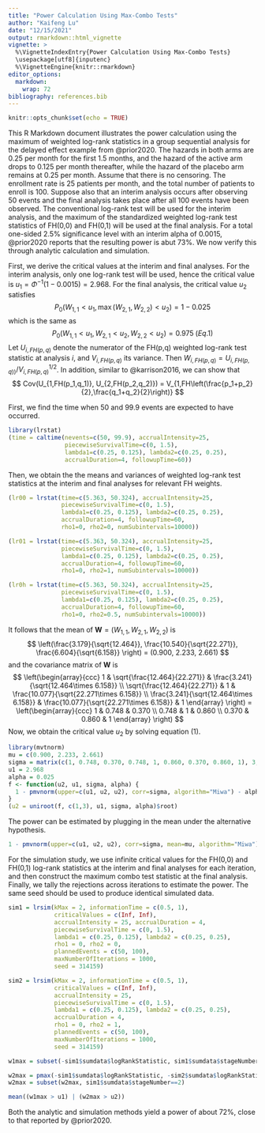 ---
title: "Power Calculation Using Max-Combo Tests"
author: "Kaifeng Lu"
date: "12/15/2021"
output: rmarkdown::html_vignette
vignette: >
  %\VignetteIndexEntry{Power Calculation Using Max-Combo Tests}
  \usepackage[utf8]{inputenc}
  %\VignetteEngine{knitr::rmarkdown}
editor_options: 
  markdown: 
    wrap: 72
bibliography: references.bib
---

```{r setup, include=FALSE}
knitr::opts_chunk$set(echo = TRUE)
```

This R Markdown document illustrates the power calculation using the
maximum of weighted log-rank statistics in a group sequential analysis
for the delayed effect example from @prior2020. The hazards in both arms
are 0.25 per month for the first 1.5 months, and the hazard of the
active arm drops to 0.125 per month thereafter, while the hazard of the
placebo arm remains at 0.25 per month. Assume that there is no
censoring. The enrollment rate is 25 patients per month, and the total
number of patients to enroll is 100. Suppose also that an interim
analysis occurs after observing 50 events and the final analysis takes
place after all 100 events have been observed. The conventional log-rank
test will be used for the interim analysis, and the maximum of the
standardized weighted log-rank test statistics of FH(0,0) and FH(0,1)
will be used at the final analysis. For a total one-sided 2.5%
significance level with an interim alpha of 0.0015, @prior2020 reports
that the resulting power is abut 73%. We now verify this through
analytic calculation and simulation.

First, we derive the critical values at the interim and final analyses.
For the interim analysis, only one log-rank test will be used, hence the
critical value is $u_1 = \Phi^{-1}(1-0.0015) = 2.968$. For the final
analysis, the critical value $u_2$ satisfies $$
  P_0(W_{1,1} < u_1, \max(W_{2,1}, W_{2,2}) < u_2) = 1 - 0.025
$$ which is the same as $$
  P_0(W_{1,1} < u_1, W_{2,1} < u_2, W_{2,2} < u_2) = 0.975 \; 
    (Eq. 1)
$$ Let $U_{i, FH(p,q)}$ denote the numerator of the FH(p,q) weighted
log-rank test statistic at analysis $i$, and $V_{i,FH(p,q)}$ its
variance. Then $W_{i, FH(p,q)} = U_{i, FH(p,q))}/{V_{i,FH(p,q)}^{1/2}}$.
In addition, similar to @karrison2016, we can show that $$
  Cov(U_{1,FH(p_1,q_1)}, U_{2,FH(p_2,q_2)}) = 
  V_{1,FH\left(\frac{p_1+p_2}{2},\frac{q_1+q_2}{2}\right)}
$$

First, we find the time when 50 and 99.9 events are expected to have
occurred.

```{r}
library(lrstat)
(time = caltime(nevents=c(50, 99.9), accrualIntensity=25,
                piecewiseSurvivalTime=c(0, 1.5), 
                lambda1=c(0.25, 0.125), lambda2=c(0.25, 0.25), 
                accrualDuration=4, followupTime=60))
```

Then, we obtain the the means and variances of weighted log-rank test
statistics at the interim and final analyses for relevant FH weights.

```{r}
(lr00 = lrstat(time=c(5.363, 50.324), accrualIntensity=25,
               piecewiseSurvivalTime=c(0, 1.5), 
               lambda1=c(0.25, 0.125), lambda2=c(0.25, 0.25), 
               accrualDuration=4, followupTime=60, 
               rho1=0, rho2=0, numSubintervals=10000))

(lr01 = lrstat(time=c(5.363, 50.324), accrualIntensity=25,
               piecewiseSurvivalTime=c(0, 1.5), 
               lambda1=c(0.25, 0.125), lambda2=c(0.25, 0.25), 
               accrualDuration=4, followupTime=60, 
               rho1=0, rho2=1, numSubintervals=10000))

(lr0h = lrstat(time=c(5.363, 50.324), accrualIntensity=25,
               piecewiseSurvivalTime=c(0, 1.5), 
               lambda1=c(0.25, 0.125), lambda2=c(0.25, 0.25), 
               accrualDuration=4, followupTime=60, 
               rho1=0, rho2=0.5, numSubintervals=10000))
```

It follows that the mean of $\mathbf{W}=(W_{1,1}, W_{2,1}, W_{2,2})$ is
$$
  \left(\frac{3.179}{\sqrt{12.464}}, \frac{10.540}{\sqrt{22.271}}, 
  \frac{6.604}{\sqrt{6.158}} \right) = (0.900, 2.233, 2.661)
$$ and the covariance matrix of $\mathbf{W}$ is $$
  \left(\begin{array}{ccc} 1 & \sqrt{\frac{12.464}{22.271}} & \frac{3.241}{\sqrt{12.464\times 6.158}} \\
  \sqrt{\frac{12.464}{22.271}} & 1 & \frac{10.077}{\sqrt{22.271\times 6.158}} \\ 
  \frac{3.241}{\sqrt{12.464\times 6.158}}  & \frac{10.077}{\sqrt{22.271\times 6.158}} & 1 \end{array} \right) = \left(\begin{array}{ccc} 1 & 0.748 &  0.370 \\ 
  0.748 & 1 & 0.860 \\ 0.370 & 0.860 & 1 \end{array} \right)
$$ Now, we obtain the critical value $u_2$ by solving equation (1).

```{r}
library(mvtnorm)
mu = c(0.900, 2.233, 2.661)
sigma = matrix(c(1, 0.748, 0.370, 0.748, 1, 0.860, 0.370, 0.860, 1), 3, 3)
u1 = 2.968
alpha = 0.025
f <- function(u2, u1, sigma, alpha) {
  1 - pmvnorm(upper=c(u1, u2, u2), corr=sigma, algorithm="Miwa") - alpha
}
(u2 = uniroot(f, c(1,3), u1, sigma, alpha)$root)
```

The power can be estimated by plugging in the mean under the alternative
hypothesis.

```{r}
1 - pmvnorm(upper=c(u1, u2, u2), corr=sigma, mean=mu, algorithm="Miwa")
```

For the simulation study, we use infinite critical values for the
FH(0,0) and FH(0,1) log-rank statistics at the interim and final
analyses for each iteration, and then construct the maximum combo test
statistic at the final analysis. Finally, we tally the rejections across
iterations to estimate the power. The same seed should be used to
produce identical simulated data.

```{r}
sim1 = lrsim(kMax = 2, informationTime = c(0.5, 1),
             criticalValues = c(Inf, Inf),
             accrualIntensity = 25, accrualDuration = 4,
             piecewiseSurvivalTime = c(0, 1.5),
             lambda1 = c(0.25, 0.125), lambda2 = c(0.25, 0.25),
             rho1 = 0, rho2 = 0,
             plannedEvents = c(50, 100), 
             maxNumberOfIterations = 1000,
             seed = 314159)

sim2 = lrsim(kMax = 2, informationTime = c(0.5, 1),
             criticalValues = c(Inf, Inf),
             accrualIntensity = 25,
             piecewiseSurvivalTime = c(0, 1.5),
             lambda1 = c(0.25, 0.125), lambda2 = c(0.25, 0.25),
             accrualDuration = 4,
             rho1 = 0, rho2 = 1, 
             plannedEvents = c(50, 100),
             maxNumberOfIterations = 1000,
             seed = 314159)

w1max = subset(-sim1$sumdata$logRankStatistic, sim1$sumdata$stageNumber==1)

w2max = pmax(-sim1$sumdata$logRankStatistic, -sim2$sumdata$logRankStatistic) 
w2max = subset(w2max, sim1$sumdata$stageNumber==2)

mean((w1max > u1) | (w2max > u2))
```

Both the analytic and simulation methods yield a power of about 72%,
close to that reported by @prior2020.
